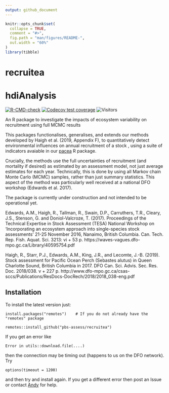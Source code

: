 ```yaml
---
output: github_document
---
```


<!-- README.md is generated from README.Rmd. Please edit that file.
Build with

load_all()
rmarkdown::render("README.Rmd")

which builds the .html that can be viewed locally (but isn't pushed to GitHub;
GitHub uses README.md to make the page you see on GitHub). See pacea if want to
save figures.
-->

```r
knitr::opts_chunk$set(
  collapse = TRUE,
  comment = "#>",
  fig.path = "man/figures/README-",
  out.width = "60%"
)
library(tibble)
```

# recruitea

# hdiAnalysis

<!-- badges: start -->
[![R-CMD-check](https://github.com/pbs-assess/recruitea/actions/workflows/R-CMD-check.yaml/badge.svg)](https://github.com/pbs-assess/recruitea/actions/workflows/R-CMD-check.yaml)
[![Codecov test coverage](https://codecov.io/gh/pbs-assess/recruitea/branch/main/graph/badge.svg)](https://app.codecov.io/gh/pbs-assess/recruitea?branch=main)
![Visitors](https://api.visitorbadge.io/api/visitors?path=https%3A%2F%2Fgithub.com%2Fandrew-edwards%2FhdiAnalysis&label=VISITORS&countColor=%23263759&style=flat&labelStyle=lower)
<!-- badges: end -->

An R package to investigate the impacts of ecosystem variability on recruitment using full MCMC results

This packages functionalises, generalises, and extends our methods developed by
Haigh et al. (2019, Appendix F), to quantitatively detect environmental
influences on annual recruitment of a stock , using a suite of indicators
avaiable in our [pacea](https://github.com/pbs-assess/pacea) R package.

Crucially, the methods use the full uncertainties of recruitment (and mortality
if desired) as estimated by an assessment model, not just average estimates for
each year. Technically, this is done by using all Markov chain Monte Carlo
(MCMC) samples, rather than just summary statistics. This aspect of the method was particularly well received at a national DFO workshop (Edwards et al. 2017).

The package is currently under construction and not intended to be operational yet.

Edwards, A.M., Haigh, R., Tallman, R., Swain, D.P., Carruthers, T.R., Cleary, J.S., Stenson, G. and Doniol-Valcroze, T. (2017). Proceedings of the Technical Expertise in Stock Assessment (TESA) National Workshop on ‘Incorporating an ecosystem approach into single-species stock assessments’ 21-25 November 2016, Nanaimo, British Columbia. Can. Tech. Rep. Fish. Aquat. Sci. 3213: vi + 53 p. https://waves-vagues.dfo-mpo.gc.ca/Library/40595754.pdf

Haigh, R., Starr, P.J., Edwards, A.M., King, J.R., and Lecomte, J.-B. (2019). Stock assessment for Pacific Ocean Perch (Sebastes alutus) in Queen Charlotte Sound, British Columbia in 2017. DFO Can. Sci. Advis. Sec. Res. Doc. 2018/038. v + 227 p. http://www.dfo-mpo.gc.ca/csas-sccs/Publications/ResDocs-DocRech/2018/2018_038-eng.pdf


## Installation

To install the latest version just:

```
install.packages("remotes")    # If you do not already have the "remotes" package

remotes::install_github("pbs-assess/recruitea")
```

If you get an error like
```
Error in utils::download.file(....)
```
then the connection may be timing out (happens to us on the DFO network). Try

```
options(timeout = 1200)
```
and then try and install again. If you get a different error then post an Issue
or contact <a href="mailto:andrew.edwards@dfo-mpo.gc.ca">Andy</a> for help.
